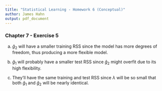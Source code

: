 ```yaml
---
title: "Statistical Learning - Homework 6 (Conceptual)"
author: James Hahn
output: pdf_document
---
```


### Chapter 7 - Exercise 5

a) $\hat{g}_2$ will have a smaller training RSS since the model has more degrees of freedom, thus producing a more flexible model.

b) $\hat{g}_1$ will probably have a smaller test RSS since $\hat{g}_2$ might overfit due to its high flexibility.

c) They'll have the same training and test RSS since $\lambda$ will be so small that both $\hat{g}_1$ and $\hat{g}_2$ will be nearly identical.